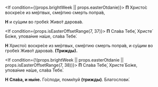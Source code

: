 
<If condition={(props.brightWeek || props.easterOtdanie)}>
  **П** Христо́с воскре́се из ме́ртвых, сме́ртию смерть попра́в,

**Н** и су́щим во гробе́х Живо́т дарова́в.

</If>

<If condition={props.isEasterOffsetRange(7, 37)}>
  **П** Сла́ва Тебе́, Христе́ Бо́же, упова́ние на́ше, сла́ва Тебе́.

**Н** Христо́с воскре́се из ме́ртвых, сме́ртию смерть попра́в, и су́щим во гробе́х Живо́т дарова́в. **(Трижды).**

</If>

<If condition={!(props.brightWeek || props.easterOtdanie || props.isEasterOffsetRange(7, 38))}>
  **П** Сла́ва Тебе́, Христе́ Бо́же, упова́ние на́ше, сла́ва Тебе́.

**Н** **Сла́ва, и ны́не.** Го́споди, поми́луй **(трижды)**. Благослови́.

</If>
